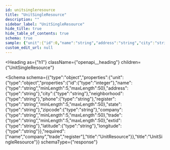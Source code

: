 ```yaml
---
id: unitsingleresource
title: "UnitSingleResource"
description: ""
sidebar_label: "UnitSingleResource"
hide_title: true
hide_table_of_contents: true
schema: true
sample: {"unit":{"id":0,"name":"string","address":"string","city":"string","neighborhood":"string","phone":"string","register":"string","state":"string","zipcode":"string","company":"string","trade":"string","extid":"string","latitude":"string","longitude":"string"}}
custom_edit_url: null
---
```



<Heading
  as={"h1"}
  className={"openapi__heading"}
  children={"UnitSingleResource"}
>
</Heading>





<Schema
  schema={{"type":"object","properties":{"unit":{"type":"object","properties":{"id":{"type":"integer"},"name":{"type":"string","minLength":5,"maxLength":50},"address":{"type":"string"},"city":{"type":"string"},"neighborhood":{"type":"string"},"phone":{"type":"string"},"register":{"type":"string","minLength":5,"maxLength":50},"state":{"type":"string"},"zipcode":{"type":"string"},"company":{"type":"string","minLength":5,"maxLength":50},"trade":{"type":"string","minLength":5,"maxLength":50},"extid":{"type":"string"},"latitude":{"type":"string"},"longitude":{"type":"string"}},"required":["name","company","trade","register"],"title":"UnitResource"}},"title":"UnitSingleResource"}}
  schemaType={"response"}
>
  
</Schema>
            